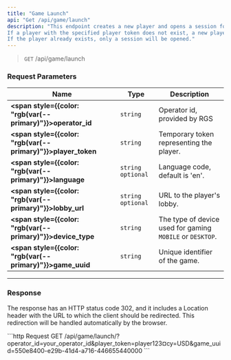 ```yaml
---
title: "Game Launch"
api: "Get /api/game/launch"
description: "This endpoint creates a new player and opens a session for them in the gaming system.
If a player with the specified player token does not exist, a new player will be created, and a session will be opened.
If the player already exists, only a session will be opened."
---
```


> `GET` /api/game/launch

### Request Parameters

| Name                                                                 | Type                | Description                                               |
| -------------------------------------------------------------------- | ------------------- | --------------------------------------------------------- |
| **<span style={{color: "rgb(var(--primary)"}}>operator\_id</span>**  | `string`            | Operator id, provided by RGS                              |
| **<span style={{color: "rgb(var(--primary)"}}>player\_token</span>** | `string`            | Temporary token representing the player.                  |
| **<span style={{color: "rgb(var(--primary)"}}>language</span>**      | `string` `optional` | Language code, default is 'en'.                           |
| **<span style={{color: "rgb(var(--primary)"}}>lobby\_url</span>**    | `string` `optional` | URL to the player's lobby.                                |
| **<span style={{color: "rgb(var(--primary)"}}>device\_type</span>**  | `string`            | The type of device used for gaming `MOBILE` or `DESKTOP`. |
| **<span style={{color: "rgb(var(--primary)"}}>game\_uuid</span>**    | `string`            | Unique identifier of the game.                            |

***

### Response

The response has an HTTP status code 302, and it includes a Location header with the URL to which the client should be redirected. This redirection will be handled automatically by the browser.

<ResponseExample>
  ```http Request
  GET /api/game/launch/?operator_id=your_operator_id&player_token=player123&currency=USD&game_uuid=550e8400-e29b-41d4-a716-446655440000
  ```
</ResponseExample>